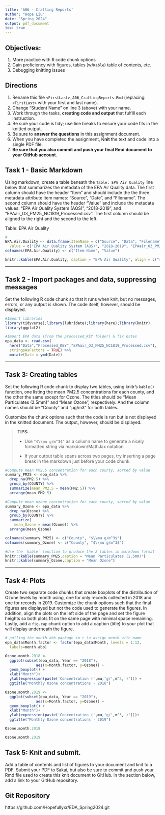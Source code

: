 ```yaml
---
title: 'A06 - Crafting Reports'
author: "Hope Liu" 
date: "Spring 2024"
output: pdf_document
toc: true
---
```


\listoffigures


## Objectives:

1.  More practice with R code chunk options
1.  Gain proficiency with figures, tables (w/`Kable`) table of contents, etc.
1.  Debugging knitting issues

## Directions

1.  Rename this file `<FirstLast>_A06_CraftingReports.Rmd` (replacing `<FirstLast>` with your first and last name).
1.  Change "Student Name" on line 3 (above) with your name.
1.  Work through the tasks, **creating code and output** that fulfill each instruction.
1.  Be sure your code is tidy; use line breaks to ensure your code fits in the knitted output.
1.  Be sure to **answer the questions** in this assignment document.
1.  When you have completed the assignment, **Knit** the text and code into a single PDF file.
1.  **Be sure that you also commit and push your final Rmd document to your GitHub account**.

## Task 1 - Basic Markdown

Using markdown, create a table beneath the `Table: EPA Air Quality` line below that summarizes the metadata of the EPA Air Quality data. The first column should have the header "Item" and should include the the three metadata attribute item names: "Source", "Date", and "Filename". The second column should have the header "Value" and include the metadata values: "EPA Air Quality System (AQS)", "2018-2019", and "EPAair_O3_PM25_NC1819_Processed.csv". The first column should be aligned to the right and the second to the left.

Table: EPA Air Quality

```r
# 
EPA.Air.Quality <- data.frame(ItemName = c("Source", "Data", "Filename"),
  Value = c("EPA Air Quality System (AQS)", "2018-2019", "EPAair_O3_PM25_NC1819_Processed.csv"))
colnames(EPA.Air.Quality) <- c("Item Name", "Value")

knitr::kable(EPA.Air.Quality, caption = "EPA Air Quality", align = c("r", "l"))
```

---

## Task 2 - Import packages and data, suppressing messages

Set the following R code chunk so that it runs when knit, but no messages, errors, or any output is shown. The code itself, however, should be displayed.

```r
#Import libraries
library(tidyverse);library(lubridate);library(here);library(knitr)
library(ggplot2)

#Import EPA data (from the processed_KEY folder) & fix dates
epa_data <- read.csv(
  here("Data","Processed_KEY","EPAair_O3_PM25_NC1819_Processed.csv"),
  stringsAsFactors = TRUE) %>% 
  mutate(Date = ymd(Date))
```

---

## Task 3: Creating tables

Set the following R code chunk to display two tables, using knitr's `kable()` function, one listing the mean PM2.5 concentrations for each county, and the other the same except for Ozone. The titles should be "Mean Particulates (2.5mm)" and "Mean Ozone", respectively. And the column names should be "County" and "µg/m3" for both tables.

Customize the chunk options such that the code is run but is not displayed in the knitted document. The output, however, should be displayed.

> **TIPS:**
>
> -   Use `"$\\mu g/m^3$"` as a column name to generate a nicely formatted string via markdown/MathJax notation
>
> -   If your output table spans across two pages, try inserting a page break in the markdown just before your code chunk.


```r
#Compute mean PM2.5 concentration for each county, sorted by value
summary_PM25 <- epa_data %>% 
  drop_na(PM2.5) %>% 
  group_by(COUNTY) %>% 
  summarize(mean_PM2.5 = mean(PM2.5)) %>% 
  arrange(mean_PM2.5)

#Compute mean ozone concentration for each county, sorted by value
summary_Ozone <- epa_data %>% 
  drop_na(Ozone) %>% 
  group_by(COUNTY) %>% 
  summarize(
    mean_Ozone = mean(Ozone)) %>% 
  arrange(mean_Ozone)
```

```r
colnames(summary_PM25) <- c("County", "$\\mu g/m^3$")
colnames(summary_Ozone) <- c("County", "$\\mu g/m^3$")

#Use the `kable` function to produce the 2 tables in markdown format
knitr::kable(summary_PM25,caption = "Mean Particulates (2.5mm)")
knitr::kable(summary_Ozone,caption = "Mean Ozone")
```

---

## Task 4: Plots

Create two separate code chunks that create boxplots of the distribution of Ozone levels by month using, one for only records collected in 2018 and one for records in 2019. Customize the chunk options such that the final figures are displayed but not the code used to generate the figures. In addition, align the plots on the left side of the page and set the figure heights so both plots fit on the same page with minimal space remaining. Lastly, add a `fig.cap` chunk option to add a caption (title) to your plot that will display underneath the figure.
\newpage

```r
# pulling the month.abb package in r to assign month with name
epa_data$Month.factor <- factor(epa_data$Month, levels = 1:12, 
  labels=month.abb)

Ozone.month.2018 <- 
  ggplot(subset(epa_data, Year == "2018"), 
              aes(x=Month.factor, y=Ozone)) +
  geom_boxplot() +
  xlab("Month")+
  ylab(expression(paste('Concentration (',mu,'g/',m^3,')'))) +
  ggtitle("Monthly Ozone concentrations - 2018")

Ozone.month.2019 <-
  ggplot(subset(epa_data, Year == "2019"), 
              aes(x=Month.factor, y=Ozone)) +
  geom_boxplot() +
  xlab("Month")+
  ylab(expression(paste('Concentration (',mu,'g/',m^3,')')))+
  ggtitle("Monthly Ozone concentrations - 2019")
```
```r
Ozone.month.2018
```
```r
Ozone.month.2019
```

\newpage

## Task 5: Knit and submit.
Add a table of contents and list of figures to your document and knit to a PDF. Submit your PDF to Sakai, but also be sure to commit and push your Rmd file used to create this knit document to GitHub. In the section below, add a link to your GitHub repository. 

## Git Repository

https://github.com/Hopefullyxr/EDA_Spring2024.git